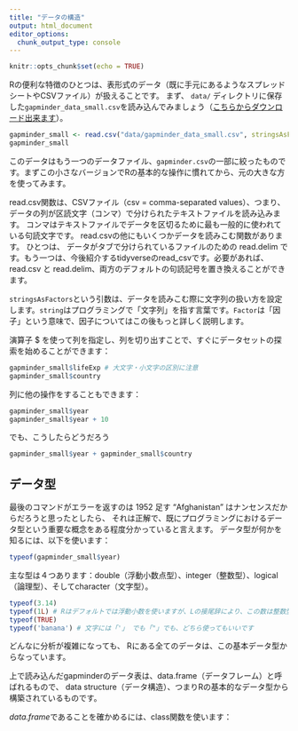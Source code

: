 ```yaml
---
title: "データの構造"
output: html_document
editor_options: 
  chunk_output_type: console
---
```


```r
knitr::opts_chunk$set(echo = TRUE)
```

Rの便利な特徴のひとつは、表形式のデータ（既に手元にあるようなスプレッドシートやCSVファイル）が扱えることです。 まず、 `data/` ディレクトリに保存した`gapminder_data_small.csv`を読み込んでみましょう（[こちらからダウンロード出来ます](https://www.dropbox.com/s/yqe5e7kaxzc91xr/gapminder_data_small.csv?dl=0)）。

```r
gapminder_small <- read.csv("data/gapminder_data_small.csv", stringsAsFactors = TRUE)
gapminder_small
```

このデータはもう一つのデータファイル、`gapminder.csv`の一部に絞ったものです。まずこの小さなバージョンでRの基本的な操作に慣れてから、元の大きな方を使ってみます。

read.csv関数は、CSVファイル（csv = comma-separated values）、つまり、 データの列が区読文字（コンマ）で分けられたテキストファイルを読み込みます。
コンマはテキストファイルでデータを区切るために最も一般的に使われている句読文字です。 read.csvの他にもいくつかデータを読みこむ関数があります。 ひとつは、 データがタブで分けられているファイルのための read.delim です。もう一つは、今後紹介するtidyverseのread_csvです。必要があれば、 read.csv と read.delim、両方のデフォルトの句読記号を置き換えることができます。

`stringsAsFactors`という引数は、データを読みこむ際に文字列の扱い方を設定します。`string`はプログラミングで「文字列」を指す言葉です。`Factor`は「因子」という意味で、因子についてはこの後もっと詳しく説明します。

演算子 $ を使って列を指定し、列を切り出すことで、すぐにデータセットの探索を始めることができます：

```r
gapminder_small$lifeExp # 大文字・小文字の区別に注意
gapminder_small$country
```

列に他の操作をすることもできます：

```r
gapminder_small$year
gapminder_small$year + 10
```

でも、こうしたらどうだろう

```r
gapminder_small$year + gapminder_small$country
```

## データ型

最後のコマンドがエラーを返すのは 1952 足す "Afghanistan" はナンセンスだからだろうと思ったとしたら、 それは正解で、既にプログラミングにおけるデータ型という重要な概念をある程度分かっていると言えます。 データ型が何かを知るには、以下を使います：

```r
typeof(gapminder_small$year)
```

主な型は４つあります：double（浮動小数点型）、integer（整数型）、logical（論理型）、そしてcharacter（文字型）。

```r
typeof(3.14)
typeof(1L) # Rはデフォルトでは浮動小数を使いますが、Lの接尾辞により、この数は整数型になります
typeof(TRUE)
typeof('banana') # 文字には「'」 でも「"」でも、どちら使ってもいいです
```

どんなに分析が複雑になっても、 Rにある全てのデータは、この基本データ型からなっています。

上で読み込んだgapminderのデータ表は、data.frame（データフレーム）と呼ばれるもので、 data structure（データ構造）、つまりRの基本的なデータ型から構築されているものです。

*data.frame*であることを確かめるには、class関数を使います：
